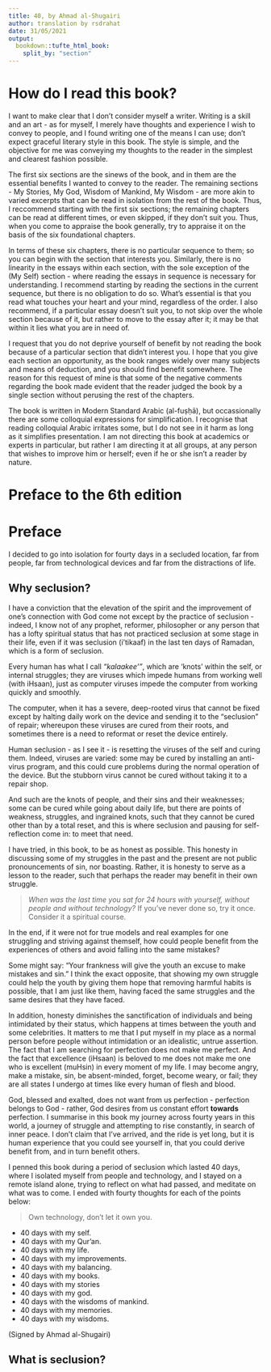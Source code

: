 ---
title: 40, by Ahmad al-Shugairi
author: translation by rsdrahat
date: 31/05/2021
output:
  bookdown::tufte_html_book:
    split_by: "section"
---

# How do I read this book?

I want to make clear that I don't consider myself a writer. Writing is a skill and an art - as for myself, I merely have thoughts and experience I wish to convey to people, and I found writing one of the means I can use; don't expect graceful literary style in this book. The style is simple, and the objective for me was conveying my thoughts to the reader in the simplest and clearest fashion possible.

The first six sections are the sinews of the book, and in them are the essential benefits I wanted to convey to the reader. The remaining sections - My Stories, My God, Wisdom of Mankind, My Wisdom - are more akin to varied excerpts that can be read in isolation from the rest of the book. Thus, I reccommend starting with the first six sections; the remaining chapters can be read at different times, or even skipped, if they don't suit you. Thus, when you come to appraise the book generally, try to appraise it on the basis of the six foundational chapters.

In terms of these six chapters, there is no particular sequence to them; so you can begin with the section that interests you. Similarly, there is no linearity in the essays within each section, with the sole exception of the (My Self) section - where reading the essays in sequence is necessary for understanding. I recommend starting by reading the sections in the current sequence, but there is no obligation to do so. What's essential is that you read what touches your heart and your mind, regardless of the order. I also recommend, if a particular essay doesn't suit you, to not skip over the whole section because of it, but rather to move to the essay after it; it may be that within it lies what you are in need of.

I request that you do not deprive yourself of benefit by not reading the book because of a particular section that didn't interest you. I hope that you give each section an opportunity, as the book ranges widely over many subjects and means of deduction, and you should find benefit somewhere. The reason for this request of mine is that some of the negative comments regarding the book made evident that the reader judged the book by a single section without perusing the rest of the chapters.

The book is written in Modern Standard Arabic (al-fuṣḥā), but occassionally there are some colloquial expressions for simplification. I recognise that reading colloquial Arabic irritates some, but I do not see in it harm as long as it simplifies presentation. I am not directing this book at academics or experts in particular, but rather I am directing it at all groups, at any person that wishes to improve him or herself; even if he or she isn't a reader by nature.

# Preface to the 6th edition
<!---
	TODO
--->

# Preface

I decided to go into isolation for fourty days in a secluded location, far from people, far from technological devices and far from the distractions of life.

## Why seclusion?

I have a conviction that the elevation of the spirit and the improvement of one's connection with God come not except by the practice of seclusion - indeed, I know not of any prophet, reformer, philosopher or any person that has a lofty spiritual status that has not practiced seclusion at some stage in their life, even if it was seclusion (i'tikaaf) in the last ten days of Ramadan, which is a form of seclusion.

Every human has what I call _"kalaakee'"_, which are 'knots' within the self, or internal struggles; they are viruses which impede humans from working well (with iHsaan), just as computer viruses impede the computer from working quickly and smoothly.

The computer, when it has a severe, deep-rooted virus that cannot be fixed except by halting daily work on the device and sending it to the "seclusion" of repair; whereupon these viruses are cured from their roots, and sometimes there is a need to reformat or reset the device entirely.

Human seclusion - as I see it - is resetting the viruses of the self and curing them. Indeed, viruses are varied: some may be cured by installing an anti-virus program, and this could cure problems during the normal operation of the device. But the stubborn virus cannot be cured without taking it to a repair shop.

And such are the knots of people, and their sins and their weaknesses; some can be cured while going about daily life, but there are points of weakness, struggles, and ingrained knots, such that they cannot be cured other than by a total reset, and this is where seclusion and pausing for self-reflection come in: to meet that need.

I have tried, in this book, to be as honest as possible. This honesty in discussing some of my struggles in the past and the present are not public pronouncements of sin, nor boasting. Rather, it is honesty to serve as a lesson to the reader, such that perhaps the reader may benefit in their own struggle.

> _When was the last time you sat for 24 hours with yourself, without people and without technology?_
> If you've never done so, try it once. Consider it a spiritual course.

In the end, if it were not for true models and real examples for one struggling and striving against themself, how could people benefit from the experiences of others and avoid falling into the same mistakes?

Some might say: "Your frankness will give the youth an excuse to make mistakes and sin." I think the exact opposite, that showing my own struggle could help the youth by giving them hope that removing harmful habits is possible, that I am just like them, having faced the same struggles and the same desires that they have faced.

In addition, honesty diminishes the sanctification of individuals and being intimidated by their status, which happens at times between the youth and some celebrities. It matters to me that I put myself in my place as a normal person before people without intimidation or an idealistic, untrue assertion. The fact that I am searching for perfection does not make me perfect. And the fact that excellence (iHsaan) is beloved to me does not make me one who is excellent (muHsin) in every moment of my life. I may become angry, make a mistake, sin, be absent-minded, forget, become weary, or fail; they are all states I undergo at times like every human of flesh and blood.

God, blessed and exalted, does not want from us perfection - perfection belongs to God - rather, God desires from us constant effort **towards** perfection. I summarise in this book my journey across fourty years in this world, a journey of struggle and attempting to rise constantly, in search of inner peace. I don't claim that I've arrived, and the ride is yet long, but it is human experience that you could see yourself in, that you could derive benefit from, and in turn benefit others.

I penned this book during a period of seclusion which lasted 40 days, where I isolated myself from people and technology, and I stayed on a remote island alone, trying to reflect on what had passed, and meditate on what was to come. I ended with fourty thoughts for each of the points below:

> Own technology, don't let it own you.

* 40 days with my self.
* 40 days with my Qur'an.
* 40 days with my life.
* 40 days with my improvements.
* 40 days with my balancing.
* 40 days with my books.
* 40 days with my stories
* 40 days with my god.
* 40 days with the wisdoms of mankind.
* 40 days with my memories.
* 40 days with my wisdoms.


(Signed by Ahmad al-Shugairi)

## What is seclusion?

